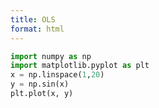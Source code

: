 ```yaml
---
title: OLS
format: html
---
```


```python
import numpy as np
import matplotlib.pyplot as plt
x = np.linspace(1,20)
y = np.sin(x)
plt.plot(x, y)
```
